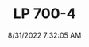 ---
width: 6000
height: 4000
title: LP 700-4
description: Matte Black Lamborghini Aventador LP 700-4 in Dripping Springs, TX.
date: 8/31/2022 7:32:05 AM
cameraMake: Sony
cameraModel: ILCE-7M3
lens: 50mm F1.4 DG HSM | Art 018
settingsfStop: f/1.4
settingsISO: ISO 100
settingsShutter: 1/60
settingsFocalLength: 50 mm
---
